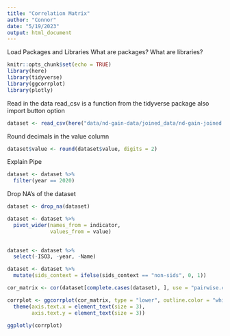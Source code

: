 ```yaml
---
title: "Correlation Matrix"
author: "Connor"
date: "5/19/2023"
output: html_document
---
```


Load Packages and Libraries
What are packages?
What are libraries?
```r
knitr::opts_chunk$set(echo = TRUE)
library(here)
library(tidyverse)
library(ggcorrplot)
library(plotly)
```

Read in the data
read_csv is a function from the tidyverse package
also import button option

```r
dataset <- read_csv(here("data/nd-gain-data/joined_data/nd-gain-joined.csv"))
```

Round decimals in the value column
```r
dataset$value <- round(dataset$value, digits = 2)
```


Explain Pipe 

```r
dataset <- dataset %>% 
  filter(year == 2020)
```

Drop NA's of the dataset
```r
dataset <- drop_na(dataset)
```

```r
dataset <- dataset %>% 
  pivot_wider(names_from = indicator, 
              values_from = value)
  
```

```r
dataset <- dataset %>% 
  select(-ISO3, -year, -Name)
```

```r
dataset <- dataset %>%
  mutate(sids_context = ifelse(sids_context == "non-sids", 0, 1))
```

```r
cor_matrix <- cor(dataset[complete.cases(dataset), ], use = "pairwise.complete.obs")
```

```r
corrplot <- ggcorrplot(cor_matrix, type = "lower", outline.color = "white") +
  theme(axis.text.x = element_text(size = 3),
        axis.text.y = element_text(size = 3))
```

```r
ggplotly(corrplot)
```

